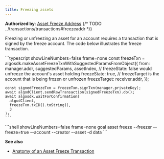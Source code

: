 ```yaml
---
title: Freezing assets
---
```



**Authorized by**: [Asset Freeze Address](FUTURELINK)
{/* TODO ../transactions/transactions#freezeaddr */}

Freezing or unfreezing an asset for an account requires a transaction that is signed by the freeze account. The code below illustrates the freeze transaction.

<Tabs syncKey='lang'>
  <TabItem label='Python' icon='seti:python'>
  	<RemoteCode
      src='https://raw.githubusercontent.com/algorandfoundation/devportal-code-examples/refs/heads/main/projects/python-examples/algokit_utils_py_examples/assets(ASA)/asset_freeze.py'      
      snippet='ASSET_FREEZE_TRANSACTION'
      lang='py'
      title='Asset Freeze Transaction'
      frame='none'
    />
  </TabItem>
  <TabItem label='JavaScript' icon='seti:typescript'>
    ```typescript showLineNumbers=false frame=none
    const freezeTxn = algosdk.makeAssetFreezeTxnWithSuggestedParamsFromObject({
	  from: manager.addr,
	  suggestedParams,
	  assetIndex,
	  // freezeState: false would unfreeze the account's asset holding
	  freezeState: true,
	  // freezeTarget is the account that is being frozen or unfrozen
	  freezeTarget: receiver.addr,
	});
	
	const signedFreezeTxn = freezeTxn.signTxn(manager.privateKey);
	await algodClient.sendRawTransaction(signedFreezeTxn).do();
	await algosdk.waitForConfirmation(
	  algodClient,
	  freezeTxn.txID().toString(),
	  3
	);
    ```
  </TabItem>
  <TabItem label='Goal' icon='seti:laptop'>
    ```shell showLineNumbers=false frame=none
    goal asset freeze --freezer <asset-freeze-account> --freeze=true --account <account-to-freeze> --creator <asset-creator> --asset <asset-name> -d data
    ```
  </TabItem>
</Tabs>

**See also**

- [Anatomy of an Asset Freeze Transaction](/concepts/transactions/types#freeze-an-asset)
